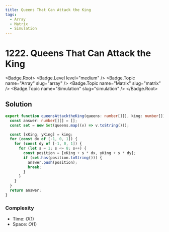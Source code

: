 ```yaml
---
title: Queens That Can Attack the King
tags:
  - Array
  - Matrix
  - Simulation
---
```


# 1222. Queens That Can Attack the King

<Badge.Root>
  <Badge.Level level="medium" />
  <Badge.Topic name="Array" slug="array" />
  <Badge.Topic name="Matrix" slug="matrix" />
  <Badge.Topic name="Simulation" slug="simulation" />
</Badge.Root>

## Solution

```typescript filename="solution.ts" copy
export function queensAttacktheKing(queens: number[][], king: number[]): number[][] {
  const answer: number[][] = [];
  const set = new Set(queens.map((v) => v.toString()));

  const [xKing, yKing] = king;
  for (const dx of [-1, 0, 1]) {
    for (const dy of [-1, 0, 1]) {
      for (let s = 1; s <= 8; s++) {
        const position = [xKing + s * dx, yKing + s * dy];
        if (set.has(position.toString())) {
          answer.push(position);
          break;
        }
      }
    }
  }
  return answer;
}
```

### Complexity

- Time: $O(1)$
- Space: $O(1)$

<ProblemLink
  codingSite="leetcode"
  href="https://leetcode.com/problems/queens-that-can-attack-the-king"
  title="Queens That Can Attack the King"
/>
